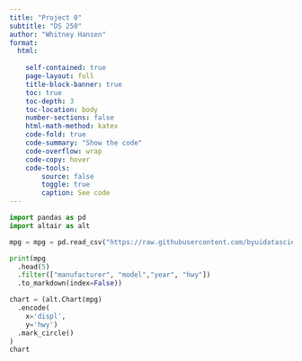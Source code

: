 ```yaml
---
title: "Project 0"
subtitle: "DS 250"
author: "Whitney Hansen"
format:
  html:
    
    self-contained: true
    page-layout: full
    title-block-banner: true
    toc: true
    toc-depth: 3
    toc-location: body
    number-sections: false
    html-math-method: katex
    code-fold: true
    code-summary: "Show the code"
    code-overflow: wrap
    code-copy: hover
    code-tools:
        source: false
        toggle: true
        caption: See code
---
```


```python
import pandas as pd
import altair as alt

```

```python
mpg = mpg = pd.read_csv("https://raw.githubusercontent.com/byuidatascience/data4python4ds/master/data-raw/mpg/mpg.csv")

```



```python
print(mpg
  .head(5)
  .filter(["manufacturer", "model","year", "hwy"])
  .to_markdown(index=False))
```

```python

chart = (alt.Chart(mpg)
  .encode(
    x='displ', 
    y='hwy')
  .mark_circle()
)
chart
```
